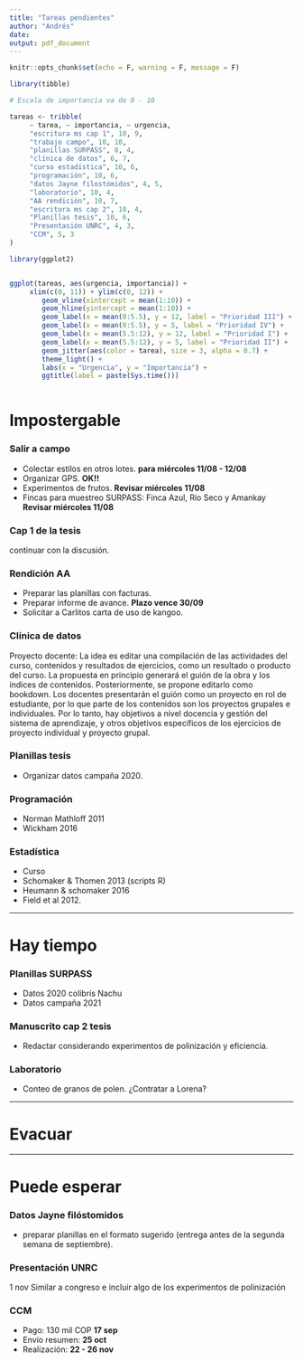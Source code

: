```yaml
---
title: "Tareas pendientes"
author: "Andrés"
date: 
output: pdf_document
---
```


```r
knitr::opts_chunk$set(echo = F, warning = F, message = F)
```


```r

library(tibble)

# Escala de importancia va de 0 - 10

tareas <- tribble(
     ~ tarea, ~ importancia, ~ urgencia,
     "escritura ms cap 1", 10, 9,
     "trabajo campo", 10, 10,
     "planillas SURPASS", 8, 4,
     "clínica de datos", 6, 7,
     "curso estadística", 10, 6,
     "programación", 10, 6,
     "datos Jayne filostómidos", 4, 5,
     "laboratorio", 10, 4,
     "AA rendición", 10, 7,
     "escritura ms cap 2", 10, 4,
     "Planillas tesis", 10, 6,
     "Presentasión UNRC", 4, 3,
     "CCM", 5, 3
)

library(ggplot2)


ggplot(tareas, aes(urgencia, importancia)) +
     xlim(c(0, 11)) + ylim(c(0, 12)) +
        geom_vline(xintercept = mean(1:10)) +
        geom_hline(yintercept = mean(1:10)) +
        geom_label(x = mean(0:5.5), y = 12, label = "Prioridad III") +
        geom_label(x = mean(0:5.5), y = 5, label = "Prioridad IV") +
        geom_label(x = mean(5.5:12), y = 12, label = "Prioridad I") +
        geom_label(x = mean(5.5:12), y = 5, label = "Prioridad II") + 
        geom_jitter(aes(color = tarea), size = 3, alpha = 0.7) + 
        theme_light() +
        labs(x = "Urgencia", y = "Importancia") +
        ggtitle(label = paste(Sys.time()))
        
```

\pagebreak

# Impostergable 

### Salir a campo
- Colectar estilos en otros lotes.
**para miércoles 11/08 - 12/08**
- Organizar GPS. 
**OK!!**
- Experimentos de frutos. 
**Revisar miércoles 11/08**
- Fincas para muestreo SURPASS: Finca Azul, Río Seco y Amankay
**Revisar miércoles 11/08**

### Cap 1 de la tesis 
continuar con la discusión.

### Rendición AA
- Preparar las planillas con facturas.
- Preparar informe de avance. **Plazo vence 30/09**
- Solicitar a Carlitos carta de uso de kangoo.


### Clínica de datos
Proyecto docente: 
La idea es editar una compilación de las actividades del curso, contenidos y resultados de ejercicios, como un resultado o producto del curso. La propuesta en principio generará el guión de la obra y los índices de contenidos. Posteriormente, se propone editarlo como bookdown. Los docentes presentarán el guión como un proyecto en rol de estudiante, por lo que parte de los contenidos son los proyectos grupales e individuales. Por lo tanto, hay objetivos a nivel docencia y gestión del sistema de aprendizaje, y otros objetivos específicos de los ejercicios de proyecto individual y proyecto grupal.

### Planillas tesis
- Organizar datos campaña 2020.

### Programación
- Norman Mathloff 2011
- Wickham 2016 

### Estadística
- Curso
- Schomaker & Thomen 2013 (scripts R)
- Heumann & schomaker 2016
- Field et al 2012.

----------------------------------------

# Hay tiempo

### Planillas SURPASS
- Datos 2020 colibrís Nachu
- Datos campaña 2021

### Manuscrito cap 2 tesis
- Redactar considerando experimentos de polinización y eficiencia.

### Laboratorio
- Conteo de granos de polen. ¿Contratar a Lorena?

------------------------------------

# Evacuar

------------------------------------
# Puede esperar

### Datos Jayne filóstomidos  
- preparar planillas en el formato sugerido (entrega antes de la segunda 
semana de septiembre).

### Presentación UNRC
1 nov
Similar a congreso e incluir algo de los experimentos de polinización

### CCM
- Pago: 130 mil COP **17 sep**
- Envío resumen: **25 oct**
- Realización: **22 - 26 nov**










